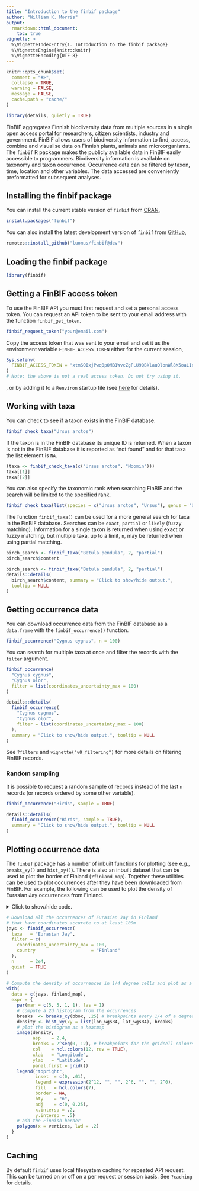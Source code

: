 ```yaml
---
title: "Introduction to the finbif package"
author: "William K. Morris"
output: 
  rmarkdown::html_document:
    toc: true
vignette: >
  %\VignetteIndexEntry{1. Introduction to the finbif package}
  %\VignetteEngine{knitr::knitr}
  %\VignetteEncoding{UTF-8}
---
```


```r
knitr::opts_chunk$set(
  comment = "#>",
  collapse = TRUE,
  warning = FALSE,
  message = FALSE,
  cache.path = "cache/"
)

library(details, quietly = TRUE)
```
FinBIF aggregates Finnish biodiversity data from multiple sources in a single
open access portal for researchers, citizen scientists, industry and government.
FinBIF allows users of biodiversity information to find, access, combine and 
visualise data on Finnish plants, animals and microorganisms. The `finbif`
R package makes the publicly available data in FinBIF easily accessible to
programmers. Biodiversity information is available on taxonomy and taxon
occurrence. Occurrence data can be filtered by taxon, time, location and other
variables. The data accessed are conveniently preformatted for subsequent
analyses.

## Installing the finbif package
You can install the current stable version of `finbif` from
[CRAN](https://cran.r-project.org),
```r
install.packages("finbif")
```

You can also install the latest development version of `finbif` from
[GitHub](https://github.com),
```r
remotes::install_github("luomus/finbif@dev")
```

## Loading the finbif package
```r
library(finbif)
```

## Getting a FinBIF access token
To use the FinBIF API you must first request and set a personal access token.
You can request an API token to be sent to your email address with the function
`finbif_get_token`.
```r
finbif_request_token("your@email.com")
```

Copy the access token that was sent to your email and set it as the environment
variable `FINBIF_ACCESS_TOKEN` either for the current session,
```r
Sys.setenv(
  FINBIF_ACCESS_TOKEN = "xtmSOIxjPwq0pOMB1WvcZgFLU9QBklauOlonWl8K5oaLIx8RniJLrvcJU4v9H7Et"
)
# Note: the above is not a real access token. Do not try using it.
```
, or by adding it to a `Renviron` startup file (see
[here](https://rviews.rstudio.com/2017/04/19/r-for-enterprise-understanding-r-s-startup/)
for details).

## Working with taxa
You can check to see if a taxon exists in the FinBIF database.
```r
finbif_check_taxa("Ursus arctos")
```

If the taxon is in the FinBIF database its unique ID is returned. When a taxon
is not in the FinBIF database it is reported as "not found" and for that taxa
the list element is `NA`.
```r
(taxa <- finbif_check_taxa(c("Ursus arctos", "Moomin")))
taxa[[1]]
taxa[[2]]
```

You can also specify the taxonomic rank when searching FinBIF and the search
will be limited to the specified rank.
```r
finbif_check_taxa(list(species = c("Ursus arctos", "Ursus"), genus = "Ursus"))
```

The function `finbif_taxa()` can be used for a more general search for taxa in
the FinBIF database. Searches can be `exact`, `partial` or `likely` (fuzzy
matching). Information for a single taxon is returned when using exact or fuzzy
matching, but multiple taxa, up to a limit, `n`, may be returned when using
partial matching.
```r
birch_search <- finbif_taxa("Betula pendula", 2, "partial")
birch_search$content
```
```r
birch_search <- finbif_taxa("Betula pendula", 2, "partial")
details::details(
  birch_search$content, summary = "Click to show/hide output.",
  tooltip = NULL
)
```

## Getting occurrence data
You can download occurrence data from the FinBIF database as a `data.frame` with
the `finbif_occurrence()` function.
```r
finbif_occurrence("Cygnus cygnus", n = 100)
```

You can search for multiple taxa at once and filter the records with the
`filter` argument.
```r
finbif_occurrence(
  "Cygnus cygnus", 
  "Cygnus olor",
  filter = list(coordinates_uncertainty_max = 100)
)
```
```r
details::details(
  finbif_occurrence(
    "Cygnus cygnus", 
    "Cygnus olor",
    filter = list(coordinates_uncertainty_max = 100)
  ),
  summary = "Click to show/hide output.", tooltip = NULL
)
```

See `?filters` and `vignette("v0_filtering")` for more details on filtering FinBIF
records.

### Random sampling
It is possible to request a random sample of records instead of the last `n`
records (or records ordered by some other variable).
```r
finbif_occurrence("Birds", sample = TRUE)
```
```r
details::details(
  finbif_occurrence("Birds", sample = TRUE),
  summary = "Click to show/hide output.", tooltip = NULL
)
```

## Plotting occurrence data
The `finbif` package has a number of inbuilt functions for plotting (see e.g.,
`breaks_xy()` and `hist_xy()`). There is also an inbuilt dataset that can be
used to plot the border of Finland (`?finland_map`). Together these utilities
can be used to plot occurrences after they have been downloaded from FinBIF. For
example, the following can be used to plot the density of Eurasian Jay
occurrences from Finland.

<details closed>
<summary><span title=''>Click to show/hide code.</span></summary>
```r
# Download all the occurrences of Eurasian Jay in Finland
# that have coordinates accurate to at least 100m
jays <- finbif_occurrence(
  taxa   = "Eurasian Jay",
  filter = c(
    coordinates_uncertainty_max = 100,
    country                     = "Finland"
  ),
  n      = 2e4,
  quiet  = TRUE
)

# Compute the density of occurrences in 1/4 degree cells and plot as a heatmap
with(
  data = c(jays, finland_map),
  expr = {
    par(mar = c(5, 5, 1, 1), las = 1)
    # compute a 2d histogram from the occurrences
    breaks  <- breaks_xy(bbox, .25) # breakpoints every 1/4 of a degree
    density <- hist_xy(xy = list(lon_wgs84, lat_wgs84), breaks)
    # plot the histogram as a heatmap
    image(density,
          asp    = 2.4,
          breaks = 2^seq(0, 12), # breakpoints for the gridcell colours
          col    = hcl.colors(12, rev = TRUE),
          xlab   = "Longitude",
          ylab   = "Latitude",
          panel.first = grid())
    legend("topright",
           inset  = c(0, .01),
           legend = expression(2^12, "", "", 2^6, "", "", 2^0),
           fill   = hcl.colors(7),
           border = NA,
           bty    = "n",
           adj    = c(0, 0.25), 
           x.intersp = .2,
           y.intersp = .5)
    # add the Finnish border
    polygon(x = vertices, lwd = .2)
  }
)
```
</details>
```r
# Download all the occurrences of Eurasian Jay in Finland
# that have coordinates accurate to at least 100m
jays <- finbif_occurrence(
  taxa   = "Eurasian Jay",
  filter = c(
    coordinates_uncertainty_max = 100,
    country                     = "Finland"
  ),
  n      = 2e4,
  quiet  = TRUE
)

# Compute the density of occurrences in 1/4 degree cells and plot as a heatmap
with(
  data = c(jays, finland_map),
  expr = {
    par(mar = c(5, 5, 1, 1), las = 1)
    # compute a 2d histogram from the occurrences
    breaks  <- breaks_xy(bbox, .25) # breakpoints every 1/4 of a degree
    density <- hist_xy(xy = list(lon_wgs84, lat_wgs84), breaks)
    # plot the histogram as a heatmap
    image(density,
          asp    = 2.4,
          breaks = 2^seq(0, 12), # breakpoints for the gridcell colours
          col    = hcl.colors(12, rev = TRUE),
          xlab   = "Longitude",
          ylab   = "Latitude",
          panel.first = grid())
    legend("topright",
           inset  = c(0, .01),
           legend = expression(2^12, "", "", 2^6, "", "", 2^0),
           fill   = hcl.colors(7),
           border = NA,
           bty    = "n",
           adj    = c(0, 0.25), 
           x.intersp = .2,
           y.intersp = .5)
    # add the Finnish border
    polygon(x = vertices, lwd = .2)
  }
)
```

## Caching
By default `finbif` uses local filesystem caching for repeated API request. This
can be turned on or off on a per request or session basis. See `?caching` for
details.
